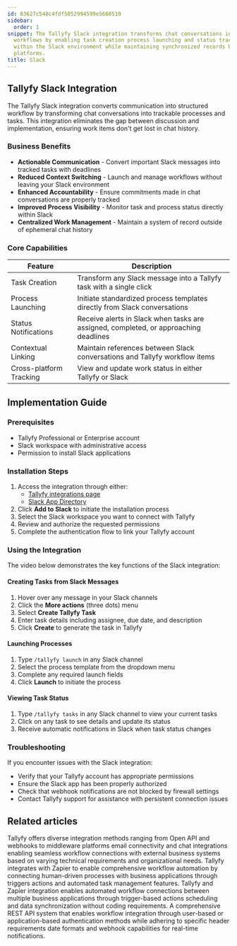 ```yaml
---
id: 83627c548c4fdf5052994599e5660519
sidebar:
  order: 1
snippet: The Tallyfy Slack integration transforms chat conversations into actionable
  workflows by enabling task creation process launching and status tracking directly
  within the Slack environment while maintaining synchronized records between both
  platforms.
title: Slack
---
```


## Tallyfy Slack Integration

The Tallyfy Slack integration converts communication into structured workflow by transforming chat conversations into trackable processes and tasks. This integration eliminates the gap between discussion and implementation, ensuring work items don't get lost in chat history.

### Business Benefits

- **Actionable Communication** - Convert important Slack messages into tracked tasks with deadlines
- **Reduced Context Switching** - Launch and manage workflows without leaving your Slack environment
- **Enhanced Accountability** - Ensure commitments made in chat conversations are properly tracked
- **Improved Process Visibility** - Monitor task and process status directly within Slack
- **Centralized Work Management** - Maintain a system of record outside of ephemeral chat history

### Core Capabilities

| Feature | Description |
|---------|------------|
| Task Creation | Transform any Slack message into a Tallyfy task with a single click |
| Process Launching | Initiate standardized process templates directly from Slack conversations |
| Status Notifications | Receive alerts in Slack when tasks are assigned, completed, or approaching deadlines |
| Contextual Linking | Maintain references between Slack conversations and Tallyfy workflow items |
| Cross-platform Tracking | View and update work status in either Tallyfy or Slack |

## Implementation Guide

### Prerequisites

- Tallyfy Professional or Enterprise account
- Slack workspace with administrative access
- Permission to install Slack applications

### Installation Steps

1. Access the integration through either:
   - [Tallyfy integrations page](https://tallyfy.com/integrations)
   - [Slack App Directory](https://slack.com/apps/AF15436JJ-tallyfy)
2. Click **Add to Slack** to initiate the installation process
3. Select the Slack workspace you want to connect with Tallyfy
4. Review and authorize the requested permissions
5. Complete the authentication flow to link your Tallyfy account

### Using the Integration

The video below demonstrates the key functions of the Slack integration:

<lite-vimeo videoid="348671293"></lite-vimeo>

#### Creating Tasks from Slack Messages

1. Hover over any message in your Slack channels
2. Click the **More actions** (three dots) menu
3. Select **Create Tallyfy Task**
4. Enter task details including assignee, due date, and description
5. Click **Create** to generate the task in Tallyfy

#### Launching Processes

1. Type `/tallyfy launch` in any Slack channel
2. Select the process template from the dropdown menu
3. Complete any required launch fields
4. Click **Launch** to initiate the process

#### Viewing Task Status

1. Type `/tallyfy tasks` in any Slack channel to view your current tasks
2. Click on any task to see details and update its status
3. Receive automatic notifications in Slack when task status changes

### Troubleshooting

If you encounter issues with the Slack integration:
- Verify that your Tallyfy account has appropriate permissions
- Ensure the Slack app has been properly authorized
- Check that webhook notifications are not blocked by firewall settings
- Contact Tallyfy support for assistance with persistent connection issues


## Related articles
<CardGrid>
<LinkTitleCard header="<b>Pro > Integrations</b>" href="/products/pro/integrations/" > Tallyfy offers diverse integration methods ranging from Open API and webhooks to middleware platforms email connectivity and chat integrations enabling seamless workflow connections with external business systems based on varying technical requirements and organizational needs. </LinkTitleCard>
<LinkTitleCard header="<b>Zapier > Tallyfy & Zapier</b>" href="/products/pro/integrations/middleware/zapier/how-can-i-improve-task-management-with-tallyfy/" > Tallyfy integrates with Zapier to enable comprehensive workflow automation by connecting human-driven processes with business applications through triggers actions and automated task management features. </LinkTitleCard>
<LinkTitleCard header="<b>Middleware > Zapier</b>" href="/products/pro/integrations/middleware/zapier/" > Tallyfy and Zapier integration enables automated workflow connections between multiple business applications through trigger-based actions scheduling and data synchronization without coding requirements. </LinkTitleCard>
<LinkTitleCard header="<b>Open Api > Integrate with Tallyfy using API</b>" href="/products/pro/integrations/open-api/how-to-integrate-with-tallyfy-using-api/" > A comprehensive REST API system that enables workflow integration through user-based or application-based authentication methods while adhering to specific header requirements date formats and webhook capabilities for real-time notifications. </LinkTitleCard>
</CardGrid>